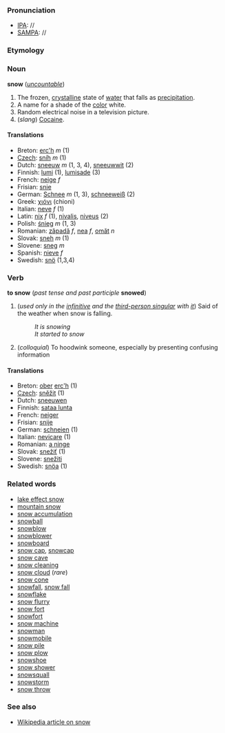 ===Pronunciation===
*[[IPA]]: //
*[[SAMPA]]: //

===Etymology===

=== Noun ===
'''snow''' (''[[uncountable]]'')

#The frozen, [[crystalline]] state of [[water]] that falls as [[precipitation]].
#A name for a shade of the [[color]] white.
#Random electrical noise in a television picture.
#(''slang'') [[Cocaine]].

====Translations====
*Breton: [[erc'h]] ''m'' (1)
*[[Czech]]: [[sníh]] ''m'' (1)
*Dutch: [[sneeuw]] ''m'' (1, 3, 4), [[sneeuwwit]] (2)
*Finnish: [[lumi]] (1), [[lumisade]] (3)
*French: [[neige]] ''f''
*Frisian: [[snie]]
*German: [[Schnee]] ''m'' (1, 3), [[schneeweiß]] (2)
*Greek: [[χιόνι]] (chioni)
*Italian: [[neve]] ''f'' (1)
*Latin: [[nix]] ''f'' (1), [[nivalis]], [[niveus]] (2)
*Polish: [[śnieg]] ''m'' (1, 3)
*Romanian: [[zăpadă]] ''f'', [[nea]] ''f'', [[omăt]] ''n''
*Slovak: [[sneh]] ''m'' (1)
*Slovene: [[sneg]] ''m''
*Spanish: [[nieve]] ''f''
*Swedish: [[snö]] (1,3,4)

=== Verb ===
'''to snow''' (''past tense and past participle'' '''snowed''')

#(''used only in the [[infinitive]] and the [[third-person singular]] with [[it]]'')  Said of the weather when snow is falling.
#:''It is snowing''
#:''It started to snow''
#(''colloquial'') To hoodwink someone, especially by presenting confusing information

====Translations====
*Breton: [[ober]] [[erc'h]] (1)
*[[Czech]]: [[sněžit]] (1)
*Dutch: [[sneeuwen]]
*Finnish: [[sataa lunta]]
*French: [[neiger]]
*Frisian: [[snije]]
*German: [[schneien]] (1)
*Italian: [[nevicare]] (1)
*Romanian: [[a ninge]]
*Slovak: [[snežiť]] (1)
*Slovene: [[snežiti]]
*Swedish: [[snöa]] (1)

===Related words===
*[[lake effect snow]]
*[[mountain snow]]
*[[snow accumulation]]
*[[snowball]]
*[[snowblow]]
*[[snowblower]]
*[[snowboard]]
*[[snow cap]], [[snowcap]]
*[[snow cave]]
*[[snow cleaning]]
*[[snow cloud]] (''rare'')
*[[snow cone]]
*[[snowfall]], [[snow fall]]
*[[snowflake]]
*[[snow flurry]]
*[[snow fort]]
*[[snowfort]]
*[[snow machine]]
*[[snowman]]
*[[snowmobile]]
*[[snow pile]]
*[[snow plow]]
*[[snowshoe]]
*[[snow shower]]
*[[snowsquall]]
*[[snowstorm]]
*[[snow throw]]

===See also===
*[[en:Snow|Wikipedia article on snow]]
